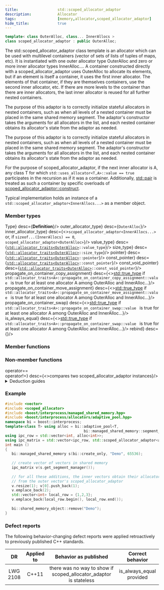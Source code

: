 ```yaml
---
title:                  std::scoped_allocator_adaptor
description:            Allocator
tags:                   [memory,allocator,scoped_allocator_adaptor]
hide_title:             true
---
```




<ClassSummary name="scoped_allocator_adaptor" namespaces="std" folder="memory" headerName="scoped_allocator"/>

```cpp title='Since C++11'
template< class OuterAlloc, class... InnerAllocs >
class scoped_allocator_adaptor : public OuterAlloc;
```

The std::scoped_allocator_adaptor class template is an allocator which can be used with multilevel containers (vector of sets of lists of tuples of maps, etc). 
It is instantiated with one outer allocator type OuterAlloc and zero or more inner allocator types InnerAlloc.... 
A container constructed directly with a scoped_allocator_adaptor uses OuterAlloc to allocate its elements, but if an element is itself a container, 
it uses the first inner allocator. The elements of that container, if they are themselves containers, use the second inner allocator, etc. 
If there are more levels to the container than there are inner allocators, the last inner allocator is reused for all further nested containers.

The purpose of this adaptor is to correctly initialize stateful allocators in nested containers, 
such as when all levels of a nested container must be placed in the same shared memory segment. 
The adaptor's constructor takes the arguments for all allocators in the list, 
and each nested container obtains its allocator's state from the adaptor as needed.

The purpose of this adaptor is to correctly initialize stateful allocators in nested containers, 
such as when all levels of a nested container must be placed in the same shared memory segment. 
The adaptor's constructor takes the arguments for all allocators in the list, 
and each nested container obtains its allocator's state from the adaptor as needed.

For the purpose of scoped_allocator_adaptor, if the next inner allocator is A, any class T for which `std::uses_allocator<T,A>::value == true` 
participates in the recursion as if it was a container. Additionally, [std::pair](/docs/std/utility/pair) is treated as such a container by 
specific overloads of [scoped_allocator_adaptor::construct](/docs/std/memory/_scoped_allocator_adaptor/construct).

Typical implementation holds an instance of a `std::scoped_allocator_adaptor<InnerAllocs...>` as a member object.

### Member types

<SymbolTable noTraits>
    <Symbol name={<b>Type</b>}                                 desc={<b>Definition</b>}/>
    <Symbol name={<>outer_allocator_type</>}                   desc={<code>OuterAlloc</code>}/>
    <Symbol name={<>inner_allocator_type</>}                   desc={<><code>scoped_allocator_adaptor&lt;InnerAllocs...&gt;</code> or, if <code>sizeof...(InnerAllocs) == 0</code>, <code>scoped_allocator_adaptor&lt;OuterAlloc&gt;</code></>}/>
    <Symbol name={<>value_type</>}                             desc={<code><a href = "/docs/std/memory/allocator_traits">std::allocator_traits&lt;OuterAlloc&gt;</a>::value_type</code>}/>
    <Symbol name={<>size_type</>}                              desc={<code><a href = "/docs/std/memory/allocator_traits">std::allocator_traits&lt;OuterAlloc&gt;</a>::size_type</code>}/>
    <Symbol name={<>pointer</>}                                desc={<code><a href = "/docs/std/memory/allocator_traits">std::allocator_traits&lt;OuterAlloc&gt;</a>::pointer</code>}/>
    <Symbol name={<>const_pointer</>}                          desc={<code><a href = "/docs/std/memory/allocator_traits">std::allocator_traits&lt;OuterAlloc&gt;</a>::const_pointer</code>}/>
    <Symbol name={<>const_void_pointer</>}                     desc={<code><a href = "/docs/std/memory/allocator_traits">std::allocator_traits&lt;OuterAlloc&gt;</a>::const_void_pointer</code>}/>
    <Symbol name={<>propagate_on_container_copy_assignment</>} desc={<><a href = "/docs/std/types/integral_constant">std::true_type</a> if <code> std::allocator_traits&lt;A&gt;::propagate_on_container_copy_assignment::value </code> is true for at least one allocator A among OuterAlloc and InnerAlloc...</>}/>
    <Symbol name={<>propagate_on_container_move_assignment</>} desc={<><a href = "/docs/std/types/integral_constant">std::true_type</a> if <code> std::allocator_traits&lt;A&gt;::propagate_on_container_move_assignment::value </code> is true for at least one allocator A among OuterAlloc and InnerAlloc...</>}/>
    <Symbol name={<>propagate_on_container_swap</>}            desc={<><a href = "/docs/std/types/integral_constant">std::true_type</a> if <code> std::allocator_traits&lt;A&gt;::propagate_on_container_swap::value </code> is true for at least one allocator A among OuterAlloc and InnerAlloc...</>}/>
    <Symbol name={<>is_always_equal</>}                        desc={<><a href = "/docs/std/types/integral_constant">std::true_type</a> if <code> std::allocator_traits&lt;A&gt;::propagate_on_container_swap::value </code> is true for at least one allocator A among OuterAlloc and InnerAlloc...</>}/>
    <Symbol name={<>rebind</>}                                 desc={<Rebind/>}/>
</SymbolTable>

### Member functions

<SymbolTable >
    <Symbol pub autoLink linkName="../_scoped_allocator_adaptor/scoped_allocator_adaptor"              name="(constructor)"                         desc="creates a new scoped_allocator_adaptor instance"/>
    <Symbol pub autoLink linkName="../_scoped_allocator_adaptor/~scoped_allocator_adaptor"             name="(destructor)"                          desc="destructs a scoped_allocator_adaptor instance"/>
    <Symbol pub autoLink linkName="../_scoped_allocator_adaptor/operator="                             name="operator="                             desc="assigns a scoped_allocator_adaptor"/>
    <Symbol pub autoLink linkName="../_scoped_allocator_adaptor/inner_allocator"                       name="inner_allocator"                       desc="obtains an inner_allocator reference"/>
    <Symbol pub autoLink linkName="../_scoped_allocator_adaptor/outer_allocator"                       name="outer_allocator"                       desc="obtains an outer_allocator reference"/>
    <Symbol pub autoLink linkName="../_scoped_allocator_adaptor/allocate"                              name="allocate"                              desc="allocates uninitialized storage using the outer allocator"/>
    <Symbol pub autoLink linkName="../_scoped_allocator_adaptor/deallocate"                            name="deallocate"                            desc="deallocates storage using the outer allocator"/>
    <Symbol pub autoLink linkName="../_scoped_allocator_adaptor/max_size"                              name="max_size"                              desc="returns the largest allocation size supported by the outer allocator"/>
    <Symbol pub autoLink linkName="../_scoped_allocator_adaptor/construct"                             name="construct"                             desc="constructs an object in allocated storage, passing the inner allocator to its constructor if appropriate"/>
    <Symbol pub autoLink linkName="../_scoped_allocator_adaptor/destroy"                               name="destroy"                               desc="destructs an object in allocated storage"/>
    <Symbol pub autoLink linkName="../_scoped_allocator_adaptor/select_on_container_copy_construction" name="select_on_container_copy_construction" desc="copies the state of scoped_allocator_adaptor and all its allocators"/>
</SymbolTable>

### Non-member functions

<SymbolTable noTraits>
    <Symbol autoLink linkName="../_scoped_allocator_adaptor/operator_cmp" name={<Removed v='cpp20'>operator==<br/>operator!=</Removed>} desc={<>compares two scoped_allocator_adaptor instances</>}/>
</SymbolTable>



<details>
<summary><Since v='cpp17'>Deduction guides</Since></summary>
<div>

Defined in header [&lt;scoped_allocator&gt;](/docs/std/header/scoped_allocator)

```cpp title='Since C++17'
template<class OuterAlloc, class... InnerAllocs>
scoped_allocator_adaptor(OuterAlloc, InnerAllocs...)
  -> scoped_allocator_adaptor<OuterAlloc, InnerAllocs...>;
```
One deduction guide is provided for std::scoped_allocator_adaptor to make it possible to deduce its outer allocator.

</div>
</details>

### Example

```cpp
#include <vector>
#include <scoped_allocator>
#include <boost/interprocess/managed_shared_memory.hpp>
#include <boost/interprocess/allocators/adaptive_pool.hpp>
namespace bi = boost::interprocess;
template<class T> using alloc = bi::adaptive_pool<T,
                                    bi::managed_shared_memory::segment_manager>;
using ipc_row = std::vector<int, alloc<int>>;
using ipc_matrix = std::vector<ipc_row, std::scoped_allocator_adaptor<alloc<ipc_row>>>;
int main ()
{
   bi::managed_shared_memory s(bi::create_only, "Demo", 65536);
 
   // create vector of vectors in shared memory
   ipc_matrix v(s.get_segment_manager());
 
   // for all these additions, the inner vectors obtain their allocator arguments
   // from the outer vector's scoped_allocator_adaptor
   v.resize(1); v[0].push_back(1);
   v.emplace_back(2);
   std::vector<int> local_row = {1,2,3};
   v.emplace_back(local_row.begin(), local_row.end());
 
   bi::shared_memory_object::remove("Demo");
}
```

### Defect reports
The following behavior-changing defect reports were applied retroactively to previously published C++ standards.

|    DR    | Applied to |                       Behavior as published                       |     Correct behavior     |
|:--------:|:----------:|:-----------------------------------------------------------------:|:------------------------:|
| LWG 2108 | C++11      | there was no way to show if scoped_allocator_adaptor is stateless | is_always_equal provided |
